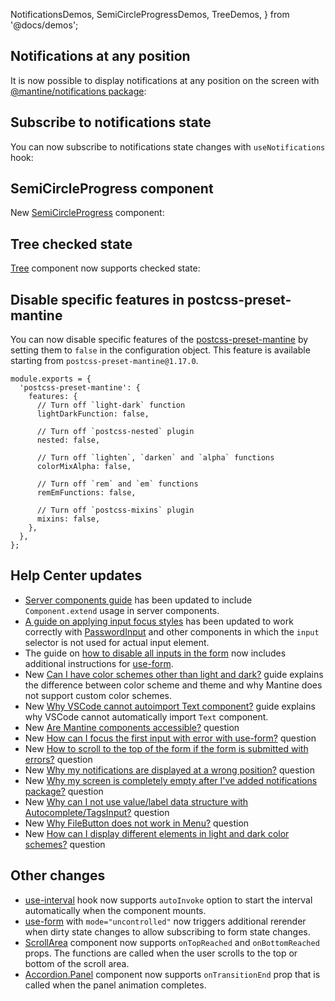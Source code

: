   NotificationsDemos,
  SemiCircleProgressDemos,
  TreeDemos,
} from '@docs/demos';


## Notifications at any position

It is now possible to display notifications at any position on the screen
with [@mantine/notifications package](/x/notifications):

<Demo data={NotificationsDemos.position} />

## Subscribe to notifications state

You can now subscribe to notifications state changes with `useNotifications` hook:

<Demo data={NotificationsDemos.store} />

## SemiCircleProgress component

New [SemiCircleProgress](/core/semi-circle-progress) component:

<Demo data={SemiCircleProgressDemos.usage} />

## Tree checked state

[Tree](/core/tree) component now supports checked state:

<Demo data={TreeDemos.checked} />

## Disable specific features in postcss-preset-mantine

You can now disable specific features of the [postcss-preset-mantine](/styles/postcss-preset)
by setting them to `false` in the configuration object. This feature is available starting from
`postcss-preset-mantine@1.17.0`.

```tsx
module.exports = {
  'postcss-preset-mantine': {
    features: {
      // Turn off `light-dark` function
      lightDarkFunction: false,

      // Turn off `postcss-nested` plugin
      nested: false,

      // Turn off `lighten`, `darken` and `alpha` functions
      colorMixAlpha: false,

      // Turn off `rem` and `em` functions
      remEmFunctions: false,

      // Turn off `postcss-mixins` plugin
      mixins: false,
    },
  },
};
```

## Help Center updates

- [Server components guide](https://help.mantine.dev/q/server-components) has been updated to include `Component.extend` usage in server components.
- [A guide on applying input focus styles](https://help.mantine.dev/q/input-focus-styles) has been updated to work correctly with [PasswordInput](/core/password-input) and other components in which the `input` selector is not used for actual input element.
- The guide on [how to disable all inputs in the form](https://help.mantine.dev/q/disable-all-inputs-in-form) now includes additional instructions for [use-form](/form/use-form).
- New [Can I have color schemes other than light and dark?](https://help.mantine.dev/q/light-dark-is-not-enough) guide explains the difference between color scheme and theme and why Mantine does not support custom color schemes.
- New [Why VSCode cannot autoimport Text component?](https://help.mantine.dev/q/why-vscode-cannot-autoimport-text) guide explains why VSCode cannot automatically import `Text` component.
- New [Are Mantine components accessible?](https://help.mantine.dev/q/are-mantine-components-accessible) question
- New [How can I focus the first input with error with use-form?](https://help.mantine.dev/q/focus-first-input-with-error) question
- New [How to scroll to the top of the form if the form is submitted with errors?](https://help.mantine.dev/q/scroll-to-the-top-of-the-form) question
- New [Why my notifications are displayed at a wrong position?](https://help.mantine.dev/q/notifications-missing-styles) question
- New [Why my screen is completely empty after I've added notifications package?](https://help.mantine.dev/q/notifications-empty-screen) question
- New [Why can I not use value/label data structure with Autocomplete/TagsInput?](https://help.mantine.dev/q/autocomplete-value-label) question
- New [Why FileButton does not work in Menu?](https://help.mantine.dev/q/file-button-in-menu) question
- New [How can I display different elements in light and dark color schemes?](https://help.mantine.dev/q/light-dark-elements) question

## Other changes

- [use-interval](/hooks/use-interval) hook now supports `autoInvoke` option to start the interval automatically when the component mounts.
- [use-form](/form/use-form) with `mode="uncontrolled"` now triggers additional rerender when dirty state changes to allow subscribing to form state changes.
- [ScrollArea](/core/scroll-area) component now supports `onTopReached` and `onBottomReached` props. The functions are called when the user scrolls to the top or bottom of the scroll area.
- [Accordion.Panel](/core/accordion) component now supports `onTransitionEnd` prop that is called when the panel animation completes.
